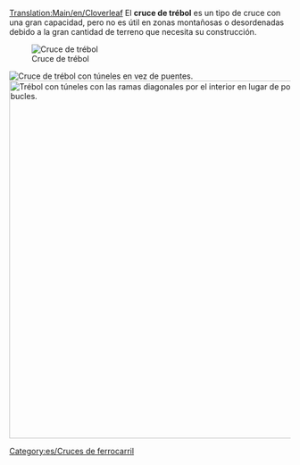 [[Translation:Main/en/Cloverleaf]]{{en/-}}{{es/Menú de Cruces}}
El '''cruce de trébol''' es un tipo de cruce con una gran capacidad, pero no es útil en zonas montañosas o desordenadas debido a la gran cantidad de terreno que necesita su construcción.

[[File:en/Cloverleaf.png|none|frame|Cruce de trébol]]

{{Template:Criterios sobre cruces/Es|Barato|1|0|1|2||0|1|0|1|1|0||Los trenes averiados sólo afectan a una vía y a un giro a la izquierda.|
*Puede manejar 4 trenes a la vez.
*Requiere una gran cantidad de espacio para construirlo sin curvas cerradas.
*Haga el lazo y las ramas diagonales más largos que sus trenes, así la línea principal no se bloqueará por un tren que espere.
*Use túneles si los puentes ralentizan el tren.
*Si es necesario, actualice a un [[Main/es/cruce encima-debajo|cruce encima-debajo]].
*Área: 10 x 10.

*Para que coja completamente un tren de longitud 12 (6 casillas) en cada giro a la izquierda, utilice una longitud de 2 para cada lado del trébol e inicie el trébol a tres espacios de la intersección central.
*En general, la capacidad de cada trébol es de 7 x n para un trébol de tamaño n, donde n es la longitud de cada lado de la hoja (inicie el trébol de tamaño n a (2 x n)-1 espacios de distancia de la intersección central).
}}
[[File:en/Cloverleaf with tunnels.png|none|frame|Cruce de trébol con túneles en vez de puentes.]]
[[File:en/Cloverleaf inward corners.png|none|thumb|640px|Trébol con túneles con las ramas diagonales por el interior en lugar de por el exterior de los bucles.]]

[[Category:es/Cruces de ferrocarril]]